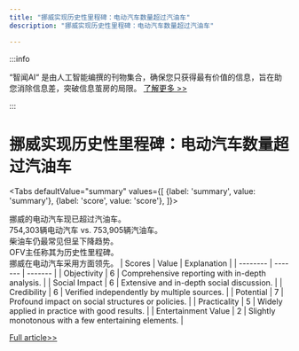 ```yaml
---
title: "挪威实现历史性里程碑：电动汽车数量超过汽油车"
description: "挪威实现历史性里程碑：电动汽车数量超过汽油车"

---
```



:::info

“智闻AI“ 是由人工智能编撰的刊物集合，确保您只获得最有价值的信息，旨在助您消除信息差，突破信息茧房的局限。  [了解更多 >>](/)

:::

# 挪威实现历史性里程碑：电动汽车数量超过汽油车


<Tabs
	defaultValue="summary"
	values={[
	{label: 'summary', value: 'summary'},
	{label: 'score', value: 'score'},
]}>
<TabItem value="summary">


挪威的电动汽车现已超过汽油车。  
754,303辆电动汽车 vs. 753,905辆汽油车。  
柴油车仍最常见但呈下降趋势。  
OFV主任称其为历史性里程碑。  
挪威在电动汽车采用方面领先。
</TabItem>
<TabItem value="score">
	| Scores     | Value   | Explanation |
	| -------- | ------- | ------- |
	| Objectivity  | 6    | Comprehensive reporting with in-depth analysis.    |
	| Social Impact | 6     | Extensive and in-depth social discussion.    |
	| Credibility    | 6    | Verified independently by multiple sources.    |
	| Potential    | 7    | Profound impact on social structures or policies.    |
	| Practicality    | 5    | Widely applied in practice with good results.    |
	| Entertainment Value    | 2    | Slightly monotonous with a few entertaining elements.    |
</TabItem>
</Tabs>

[Full article>>](https://news.slashdot.org/story/24/09/20/1735247/norway-hits-milestone-as-electric-cars-surpass-petrol-vehicles?utm_source=rss1.0mainlinkanon&utm_medium=feed)
